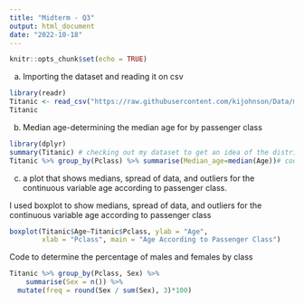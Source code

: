 ```yaml
---
title: "Midterm - Q3"
output: html_document
date: "2022-10-18"
---
```


```r
knitr::opts_chunk$set(echo = TRUE)
```
a. Importing the dataset and reading it on csv
```r
library(readr)
Titanic <- read_csv("https://raw.githubusercontent.com/kijohnson/Data/main/titanic.csv")
Titanic
```
b. Median age-determining the median age for by passenger class
```r
library(dplyr)
summary(Titanic) # checking out my dataset to get an idea of the distributions of variables
Titanic %>% group_by(Pclass) %>% summarise(Median_age=median(Age))# code for determining the median age for by passenger class
```

c) a plot that shows medians, spread of data, and outliers for the continuous variable age according to passenger class. 

I used boxplot to show medians, spread of data, and outliers for the continuous variable age according to passenger class
```r
boxplot(Titanic$Age~Titanic$Pclass, ylab = "Age",
        xlab = "Pclass", main = "Age According to Passenger Class")


```

Code to determine the percentage of males and females by class

```r
Titanic %>% group_by(Pclass, Sex) %>% 
    summarise(Sex = n()) %>%
  mutate(freq = round(Sex / sum(Sex), 3)*100)
```

